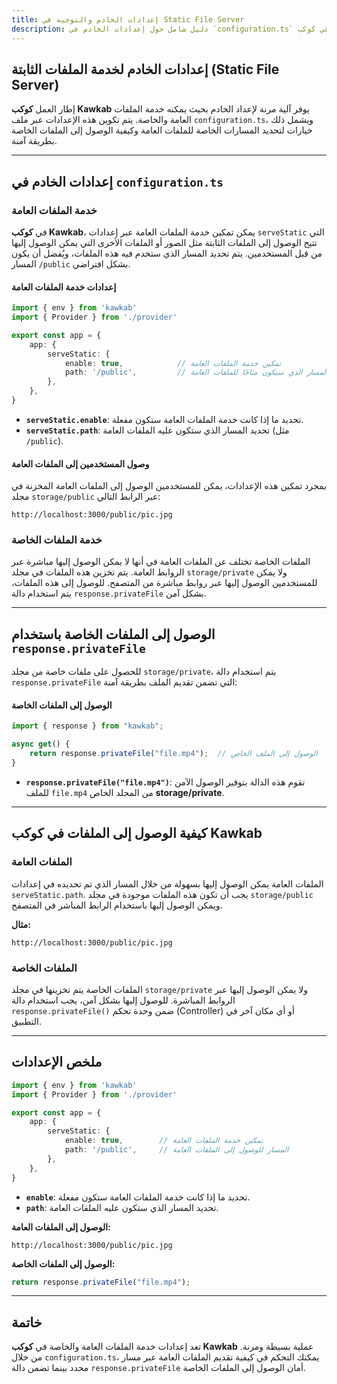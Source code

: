 ```yaml
---
title: إعدادات الخادم والتوجيه في Static File Server
description: دليل شامل حول إعدادات الخادم في `configuration.ts` واستخدام التوجيه لخدمة الملفات العامة والخاصة في كوكب Kawkab.
---
```


## **إعدادات الخادم لخدمة الملفات الثابتة (Static File Server)**

إطار العمل **كوكب Kawkab** يوفر آلية مرنة لإعداد الخادم بحيث يمكنه خدمة الملفات العامة والخاصة. يتم تكوين هذه الإعدادات عبر ملف `configuration.ts`، ويشمل ذلك خيارات لتحديد المسارات الخاصة للملفات العامة وكيفية الوصول إلى الملفات الخاصة بطريقة آمنة.

---

## **إعدادات الخادم في `configuration.ts`**

### **خدمة الملفات العامة**

في **كوكب Kawkab**، يمكن تمكين خدمة الملفات العامة عبر إعدادات `serveStatic` التي تتيح الوصول إلى الملفات الثابتة مثل الصور أو الملفات الأخرى التي يمكن الوصول إليها من قبل المستخدمين. يتم تحديد المسار الذي ستخدم فيه هذه الملفات، ويُفضل أن يكون المسار `/public` بشكل افتراضي.

#### **إعدادات خدمة الملفات العامة**

```ts
import { env } from 'kawkab'
import { Provider } from './provider'

export const app = {
    app: {
        serveStatic: {
            enable: true,            // تمكين خدمة الملفات العامة
            path: '/public',         // المسار الذي سيكون متاحًا للملفات العامة
        },
    },
}
```

- **`serveStatic.enable`**: تحديد ما إذا كانت خدمة الملفات العامة ستكون مفعلة.
- **`serveStatic.path`**: تحديد المسار الذي ستكون عليه الملفات العامة (مثل `/public`).

#### **وصول المستخدمين إلى الملفات العامة**

بمجرد تمكين هذه الإعدادات، يمكن للمستخدمين الوصول إلى الملفات العامة المخزنة في مجلد `storage/public` عبر الرابط التالي:

```
http://localhost:3000/public/pic.jpg
```

### **خدمة الملفات الخاصة**

الملفات الخاصة تختلف عن الملفات العامة في أنها لا يمكن الوصول إليها مباشرة عبر الروابط العامة. يتم تخزين هذه الملفات في مجلد `storage/private` ولا يمكن للمستخدمين الوصول إليها عبر روابط مباشرة من المتصفح. للوصول إلى هذه الملفات، يتم استخدام دالة `response.privateFile` بشكل آمن.

---

## **الوصول إلى الملفات الخاصة باستخدام `response.privateFile`**

للحصول على ملفات خاصة من مجلد `storage/private`، يتم استخدام دالة `response.privateFile` التي تضمن تقديم الملف بطريقة آمنة:

#### **الوصول إلى الملفات الخاصة**

```ts
import { response } from "kawkab";

async get() {
    return response.privateFile("file.mp4");  // الوصول إلى الملف الخاص
}
```

- **`response.privateFile("file.mp4")`**: تقوم هذه الدالة بتوفير الوصول الآمن للملف `file.mp4` من المجلد الخاص **storage/private**.

---

## **كيفية الوصول إلى الملفات في كوكب Kawkab**

### **الملفات العامة**

الملفات العامة يمكن الوصول إليها بسهولة من خلال المسار الذي تم تحديده في إعدادات `serveStatic.path`. يجب أن تكون هذه الملفات موجودة في مجلد `storage/public` ويمكن الوصول إليها باستخدام الرابط المباشر في المتصفح.

**مثال:**
```
http://localhost:3000/public/pic.jpg
```

### **الملفات الخاصة**

الملفات الخاصة يتم تخزينها في مجلد `storage/private` ولا يمكن الوصول إليها عبر الروابط المباشرة. للوصول إليها بشكل آمن، يجب استخدام دالة `response.privateFile()` ضمن وحدة تحكم (Controller) أو أي مكان آخر في التطبيق.

---

## **ملخص الإعدادات**

```ts
import { env } from 'kawkab'
import { Provider } from './provider'

export const app = {
    app: {
        serveStatic: {
            enable: true,        // تمكين خدمة الملفات العامة
            path: '/public',     // المسار للوصول إلى الملفات العامة
        },
    },
}
```

- **`enable`**: تحديد ما إذا كانت خدمة الملفات العامة ستكون مفعلة.
- **`path`**: تحديد المسار الذي ستكون عليه الملفات العامة.

**الوصول إلى الملفات العامة:**
```
http://localhost:3000/public/pic.jpg
```

**الوصول إلى الملفات الخاصة:**
```ts
return response.privateFile("file.mp4");
```

---

## **خاتمة**

تعد إعدادات خدمة الملفات العامة والخاصة في **كوكب Kawkab** عملية بسيطة ومرنة. من خلال `configuration.ts`، يمكنك التحكم في كيفية تقديم الملفات العامة عبر مسار محدد بينما تضمن دالة `response.privateFile` أمان الوصول إلى الملفات الخاصة.
